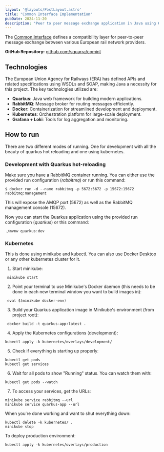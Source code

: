 ```yaml
---
layout: '@layouts/PostLayout.astro'
title: "Common Interface Implementation"
pubDate: 2024-11-20
description: "Peer to peer message exchange application in Java using Quarkus"
---
```


The [Common Interface](https://rne.eu/it/rne-applications/ccs/common-interface/) defines a compatibility layer for peer-to-peer message exchange between various European rail network providers.

**GitHub Repository:** [github.com/squarra/comint](https://github.com/squarra/common-interface)

## Technologies

The European Union Agency for Railways (ERA) has defined APIs and related specifications using WSDLs and SOAP, making Java a necessity for this project. The key technologies utilized are:

- **Quarkus**: Java web framework for building modern applications.
- **RabbitMQ**: Message broker for routing messages efficiently.
- **Docker**: Containerization for streamlined development and deployment.
- **Kubernetes**: Orchestration platform for large-scale deployment.
- **Grafana + Loki**: Tools for log aggregation and monitoring.

## How to run

There are two different modes of running. One for development with all the beauty of quarkus hot reloading and one using kubernetes.

### Development with Quarkus hot-reloading

Make sure you have a RabbitMQ container running. You can either use the provided run configuration (*rabbitmq*) or run this command:

```shell
$ docker run -d --name rabbitmq -p 5672:5672 -p 15672:15672 rabbitmq:management
```

This will expose the AMQP port (5672) as well as the RabbitMQ management console (15672).

Now you can start the Quarkus application using the provided run configuration (*quarkus*) or this command:

```shell
./mvnw quarkus:dev
```

### Kubernetes

This is done using minikube and kubectl. You can also use Docker Desktop or any other kubernetes cluster for it.

1. Start minikube:

```shell
 minikube start
```

2. Point your terminal to use Minikube's Docker daemon (this needs to be done in each new terminal window you want to build images in):

```shell
 eval $(minikube docker-env)
```

3. Build your Quarkus application image in Minikube's environment (from project root):

```shell
 docker build -t quarkus-app:latest .
```

4. Apply the Kubernetes configurations (development):

```shell
kubectl apply -k kubernetes/overlays/development/
```

5. Check if everything is starting up properly:

```shell
kubectl get pods
kubectl get services
```

6. Wait for all pods to show "Running" status. You can watch them with:

```shell
kubectl get pods --watch
```

7. To access your services, get the URLs:

```shell
minikube service rabbitmq --url
minikube service quarkus-app --url
```

When you're done working and want to shut everything down:

```shell
kubectl delete -k kubernetes/ .
minikube stop
```

To deploy production environment:

```shell
kubectl apply -k kubernetes/overlays/production
```
